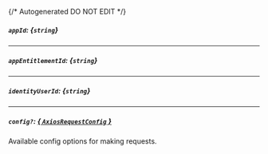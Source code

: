 {/* Autogenerated DO NOT EDIT  */}
##### `appId`: *{`string`}*

---
##### `appEntitlementId`: *{`string`}*

---
##### `identityUserId`: *{`string`}*

---
##### `config?`: [*{ `AxiosRequestConfig` }*](https://axios-http.com/docs/req_config)
Available config options for making requests.


